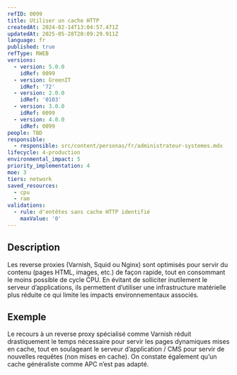 ```yaml
---
refID: 0099
title: Utiliser un cache HTTP
createdAt: 2024-02-14T13:04:57.471Z
updatedAt: 2025-05-28T20:09:29.911Z
language: fr
published: true
refType: RWEB
versions:
  - version: 5.0.0
    idRef: 0099
  - version: GreenIT
    idRef: '72'
  - version: 2.0.0
    idRef: '0103'
  - version: 3.0.0
    idRef: 0099
  - version: 4.0.0
    idRef: 0099
people: TBD
responsible:
  - responsible: src/content/personas/fr/administrateur-systemes.mdx
lifecycle: 4-production
environmental_impact: 5
priority_implementation: 4
moe: 3
tiers: network
saved_resources:
  - cpu
  - ram
validations:
  - rule: d'entêtes sans cache HTTP identifié
    maxValue: '0'
---
```


## Description

Les reverse proxies (Varnish, Squid ou Nginx) sont optimisés pour servir du contenu (pages HTML, images, etc.) de façon rapide, tout en consommant le moins possible de cycle CPU. En évitant de solliciter inutilement le serveur d’applications, ils permettent d’utiliser une infrastructure matérielle plus réduite ce qui limite les impacts environnementaux associés.

## Exemple

Le recours à un reverse proxy spécialisé comme Varnish réduit drastiquement le temps nécessaire pour servir les pages dynamiques mises en cache, tout en soulageant le serveur d’application / CMS pour servir de nouvelles requêtes (non mises en cache). On constate également qu’un cache généraliste comme APC n’est pas adapté.
